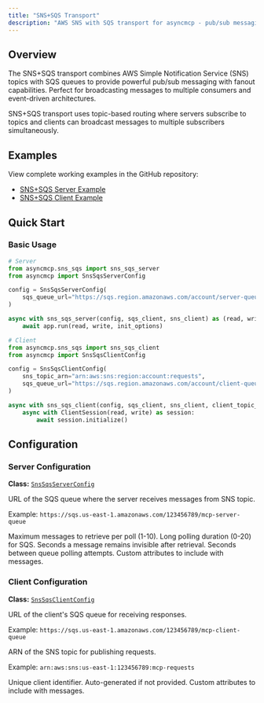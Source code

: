 ```yaml
---
title: "SNS+SQS Transport"
description: "AWS SNS with SQS transport for asyncmcp - pub/sub messaging with fanout capabilities"
---
```


## Overview

The SNS+SQS transport combines AWS Simple Notification Service (SNS) topics with SQS queues to provide powerful pub/sub messaging with fanout capabilities. Perfect for broadcasting messages to multiple consumers and event-driven architectures.

<Info>
SNS+SQS transport uses topic-based routing where servers subscribe to topics and clients can broadcast messages to multiple subscribers simultaneously.
</Info>

## Examples

View complete working examples in the GitHub repository:

- [SNS+SQS Server Example](https://github.com/bh-rat/asyncmcp/blob/main/examples/website_server.py)
- [SNS+SQS Client Example](https://github.com/bh-rat/asyncmcp/blob/main/examples/website_client.py)

## Quick Start

### Basic Usage

```python
# Server
from asyncmcp.sns_sqs import sns_sqs_server
from asyncmcp import SnsSqsServerConfig

config = SnsSqsServerConfig(
    sqs_queue_url="https://sqs.region.amazonaws.com/account/server-queue"
)

async with sns_sqs_server(config, sqs_client, sns_client) as (read, write):
    await app.run(read, write, init_options)
```

```python
# Client
from asyncmcp.sns_sqs import sns_sqs_client
from asyncmcp import SnsSqsClientConfig

config = SnsSqsClientConfig(
    sns_topic_arn="arn:aws:sns:region:account:requests",
    sqs_queue_url="https://sqs.region.amazonaws.com/account/client-queue"
)

async with sns_sqs_client(config, sqs_client, sns_client, client_topic_arn) as (read, write):
    async with ClientSession(read, write) as session:
        await session.initialize()
```

## Configuration

### Server Configuration

**Class:** [`SnsSqsServerConfig`](https://github.com/bh-rat/asyncmcp/blob/main/src/asyncmcp/sns_sqs/utils.py#L13)

<ParamField path="sqs_queue_url" type="string" required>
  URL of the SQS queue where the server receives messages from SNS topic.
  
  Example: `https://sqs.us-east-1.amazonaws.com/123456789/mcp-server-queue`
</ParamField>

<ParamField path="max_messages" type="int" default="10">
  Maximum messages to retrieve per poll (1-10).
</ParamField>

<ParamField path="wait_time_seconds" type="int" default="20">
  Long polling duration (0-20) for SQS.
</ParamField>

<ParamField path="visibility_timeout_seconds" type="int" default="30">
  Seconds a message remains invisible after retrieval.
</ParamField>

<ParamField path="poll_interval_seconds" type="float" default="5.0">
  Seconds between queue polling attempts.
</ParamField>

<ParamField path="message_attributes" type="dict">
  Custom attributes to include with messages.
</ParamField>

### Client Configuration

**Class:** [`SnsSqsClientConfig`](https://github.com/bh-rat/asyncmcp/blob/main/src/asyncmcp/sns_sqs/utils.py#L31)

<ParamField path="sqs_queue_url" type="string" required>
  URL of the client's SQS queue for receiving responses.
  
  Example: `https://sqs.us-east-1.amazonaws.com/123456789/mcp-client-queue`
</ParamField>

<ParamField path="sns_topic_arn" type="string" required>
  ARN of the SNS topic for publishing requests.
  
  Example: `arn:aws:sns:us-east-1:123456789:mcp-requests`
</ParamField>

<ParamField path="client_id" type="string">
  Unique client identifier. Auto-generated if not provided.
</ParamField>

<ParamField path="message_attributes" type="dict">
  Custom attributes to include with messages.
</ParamField>